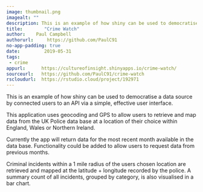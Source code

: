 ```yaml
---
image: thumbnail.png
imagealt: ""
description: This is an example of how shiny can be used to democratise a data source by connected users to an API via a simple, effective user interface.
title:        "Crime Watch"
author:    Paul Campbell
authorurl:     https://github.com/PaulC91
no-app-padding: true
date:         2019-05-31
tags:         
 - crime
appurl:      https://cultureofinsight.shinyapps.io/crime-watch/
sourceurl:   https://github.com/PaulC91/crime-watch
rscloudurl:  https://rstudio.cloud/project/192971
---
```


This is an example of how shiny can be used to democratise a data source by connected users to an API via a simple, effective user interface.

This application uses geocoding and GPS to allow users to retrieve and map data from the UK Police data base at a location of their choice within England, Wales or Northern Ireland.

Currently the app will return data for the most recent month available in the data base. Functionality could be added to allow users to request data from previous months.

Criminal incidents within a 1 mile radius of the users chosen location are retrieved and mapped at the latitude + longitude recorded by the police. A summary count of all incidents, grouped by category, is also visualised in a bar chart.
  

